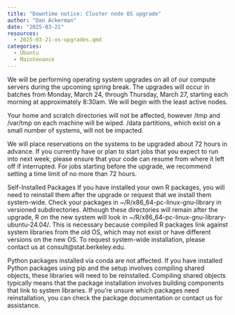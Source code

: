 ```yaml
---
title: "Downtime notice: Cluster node OS upgrade"
author: "Dan Ackerman"
date: "2025-03-21"
resources:
  - 2025-03-21-os-upgrades.qmd
categories:
  - Ubuntu
  - Maintenance
---
```


We will be performing operating system upgrades on all of our compute servers during the upcoming spring break. The upgrades will occur in batches from Monday, March 24, through Thursday, March 27, starting each morning at approximately 8:30am. We will begin with the least active nodes.

Your home and scratch directories will not be affected, however /tmp and /var/tmp on each machine will be wiped. /data partitions, which exist on a small number of systems, will not be impacted.

We will place reservations on the systems to be upgraded about 72 hours in advance. If you currently have or plan to start jobs that you expect to run into next week, please ensure that your code can resume from where it left off if interrupted. For jobs starting before the upgrade, we recommend setting a time limit of no more than 72 hours.

Self-Installed Packages
If you have installed your own R packages, you will need to reinstall them after the upgrade or request that we install them system-wide. Check your packages in ~/R/x86_64-pc-linux-gnu-library in versioned subdirectories. Although these directories will remain after the upgrade, R on the new system will look in ~/R/x86_64-pc-linux-gnu-library-ubuntu-24.04/. This is necessary because compiled R packages link against system libraries from the old OS, which may not exist or have different versions on the new OS. To request system-wide installation, please contact us at consult@stat.berkeley.edu.

Python packages installed via conda are not affected. If you have installed Python packages using pip and the setup involves compiling shared objects, these libraries will need to be reinstalled. Compiling shared objects typically means that the package installation involves building components that link to system libraries. If you're unsure which packages need reinstallation, you can check the package documentation or contact us for assistance.
